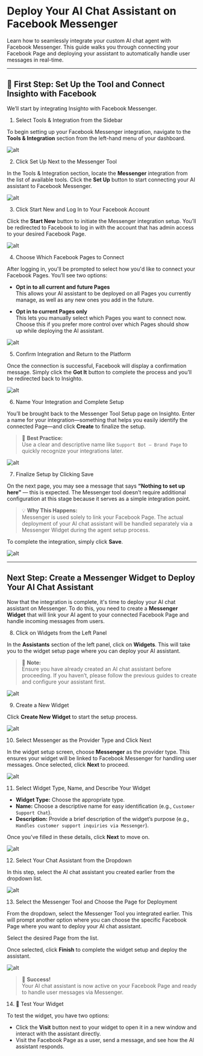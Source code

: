 # Deploy Your AI Chat Assistant on Facebook Messenger

Learn how to seamlessly integrate your custom AI chat agent with Facebook Messenger. This guide walks you through connecting your Facebook Page and deploying your assistant to automatically handle user messages in real-time.

---

## 🔧 First Step: Set Up the Tool and Connect Insighto with Facebook

We’ll start by integrating Insighto with Facebook Messenger.

 1. Select Tools & Integration from the Sidebar

To begin setting up your Facebook Messenger integration, navigate to the **Tools & Integration** section from the left-hand menu of your dashboard.

![alt](images/fb/FB1.png)

 2. Click Set Up Next to the Messenger Tool


In the Tools & Integration section, locate the **Messenger** integration from the list of available tools. Click the **Set Up** button to start connecting your AI assistant to Facebook Messenger.

![alt](images/fb/FB2.png)

 3. Click Start New and Log In to Your Facebook Account
 
Click the **Start New** button to initiate the Messenger integration setup. You’ll be redirected to Facebook to log in with the account that has admin access to your desired Facebook Page.


 ![alt](images/fb/FB3.png)


 4. Choose Which Facebook Pages to Connect


After logging in, you'll be prompted to select how you'd like to connect your Facebook Pages. You’ll see two options:

- **Opt in to all current and future Pages**  
  This allows your AI assistant to be deployed on all Pages you currently manage, as well as any new ones you add in the future.

- **Opt in to current Pages only**  
  This lets you manually select which Pages you want to connect now. Choose this if you prefer more control over which Pages should show up while deploying the AI assistant.


![alt](images/fb/FB4.png)

 5. Confirm Integration and Return to the Platform


Once the connection is successful, Facebook will display a confirmation message. Simply click the **Got It** button to complete the process and you’ll be redirected back to Insighto.


![alt](images/fb/FB5.png)

 6. Name Your Integration and Complete Setup

You’ll be brought back to the Messenger Tool Setup page on Insighto. Enter a name for your integration—something that helps you easily identify the connected Page—and click **Create** to finalize the setup.

> 📝 **Best Practice:**  
> Use a clear and descriptive name like `Support Bot – Brand Page` to quickly recognize your integrations later.

![alt](images/fb/FB6.png)

 7. Finalize Setup by Clicking Save

On the next page, you may see a message that says **“Nothing to set up here”** — this is expected. The Messenger tool doesn’t require additional configuration at this stage because it serves as a simple integration point.

> 💡 **Why This Happens:**  
> Messenger is used solely to link your Facebook Page. The actual deployment of your AI chat assistant will be handled separately via a Messenger Widget during the agent setup process.

To complete the integration, simply click **Save**.

![alt](images/fb/FB7.png)

---

## Next Step: Create a Messenger Widget to Deploy Your AI Chat Assistant

Now that the integration is complete, it's time to deploy your AI chat assistant on Messenger. To do this, you need to create a **Messenger Widget** that will link your AI agent to your connected Facebook Page and handle incoming messages from users.

 8. Click on Widgets from the Left Panel


In the **Assistants** section of the left panel, click on **Widgets**. This will take you to the widget setup page where you can deploy your AI assistant.

> 🔔 **Note:**  
> Ensure you have already created an AI chat assistant before proceeding. If you haven’t, please follow the previous guides to create and configure your assistant first.

![alt](images/fb/FB8.png)

 9. Create a New Widget

Click **Create New Widget** to start the setup process.

![alt](images/fb/FB9.png)

 10. Select Messenger as the Provider Type and Click Next

In the widget setup screen, choose **Messenger** as the provider type. This ensures your widget will be linked to Facebook Messenger for handling user messages. Once selected, click **Next** to proceed.

![alt](images/fb/FB10.png)

 11. Select Widget Type, Name, and Describe Your Widget

- **Widget Type:** Choose the appropriate type.
- **Name:** Choose a descriptive name for easy identification (e.g., `Customer Support Chat`).
- **Description:** Provide a brief description of the widget’s purpose (e.g., `Handles customer support inquiries via Messenger`).

Once you’ve filled in these details, click **Next** to move on.

![alt](images/fb/FB11.png)

 12. Select Your Chat Assistant from the Dropdown

In this step, select the AI chat assistant you created earlier from the dropdown list.

![alt](images/fb/FB12.png)

 13. Select the Messenger Tool and Choose the Page for Deployment

From the dropdown, select the Messenger Tool you integrated earlier. This will prompt another option where you can choose the specific Facebook Page where you want to deploy your AI chat assistant.

Select the desired Page from the list.

Once selected, click **Finish** to complete the widget setup and deploy the assistant.

![alt](images/fb/FB13.png)

> 🎉 **Success!**  
> Your AI chat assistant is now active on your Facebook Page and ready to handle user messages via Messenger.

 14. 🧪 Test Your Widget

To test the widget, you have two options:

- Click the **Visit** button next to your widget to open it in a new window and interact with the assistant directly.
- Visit the Facebook Page as a user, send a message, and see how the AI assistant responds.
